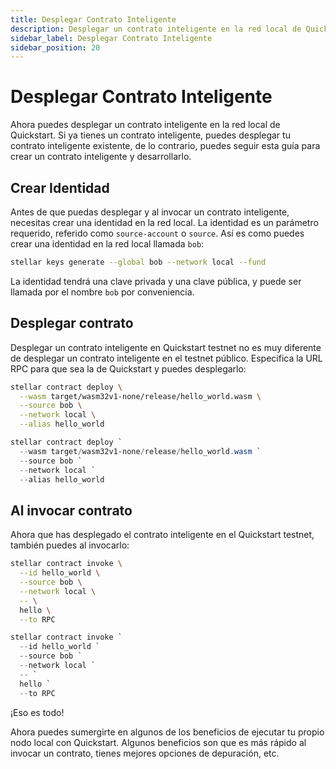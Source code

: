 ```yaml
---
title: Desplegar Contrato Inteligente
description: Desplegar un contrato inteligente en la red local de Quickstart.
sidebar_label: Desplegar Contrato Inteligente
sidebar_position: 20
---
```



# Desplegar Contrato Inteligente

Ahora puedes desplegar un contrato inteligente en la red local de Quickstart. Si ya tienes un contrato inteligente, puedes desplegar tu contrato inteligente existente, de lo contrario, puedes seguir esta guía para crear un contrato inteligente y desarrollarlo.

## Crear Identidad

Antes de que puedas desplegar y al invocar un contrato inteligente, necesitas crear una identidad en la red local. La identidad es un parámetro requerido, referido como `source-account` o `source`. Así es como puedes crear una identidad en la red local llamada `bob`:

```sh
stellar keys generate --global bob --network local --fund
```

La identidad tendrá una clave privada y una clave pública, y puede ser llamada por el nombre `bob` por conveniencia.

## Desplegar contrato

Desplegar un contrato inteligente en Quickstart testnet no es muy diferente de desplegar un contrato inteligente en el testnet público. Especifica la URL RPC para que sea la de Quickstart y puedes desplegarlo:

<Tabs groupId="platform" defaultValue={getPlatform()}>

<TabItem value="unix" label="macOS/Linux">

```sh
stellar contract deploy \
  --wasm target/wasm32v1-none/release/hello_world.wasm \
  --source bob \
  --network local \
  --alias hello_world
```

</TabItem>

<TabItem value="windows" label="Windows (PowerShell)">

```powershell
stellar contract deploy `
  --wasm target/wasm32v1-none/release/hello_world.wasm `
  --source bob `
  --network local `
  --alias hello_world
```

</TabItem>

</Tabs>

## Al invocar contrato

Ahora que has desplegado el contrato inteligente en el Quickstart testnet, también puedes al invocarlo:

<Tabs groupId="platform" defaultValue={getPlatform()}>

<TabItem value="unix" label="macOS/Linux">

```sh
stellar contract invoke \
  --id hello_world \
  --source bob \
  --network local \
  -- \
  hello \
  --to RPC
```

</TabItem>

<TabItem value="windows" label="Windows (PowerShell)">

```powershell
stellar contract invoke `
  --id hello_world `
  --source bob `
  --network local `
  -- `
  hello `
  --to RPC
```

</TabItem>

</Tabs>

¡Eso es todo!

Ahora puedes sumergirte en algunos de los beneficios de ejecutar tu propio nodo local con Quickstart. Algunos beneficios son que es más rápido al invocar un contrato, tienes mejores opciones de depuración, etc.
